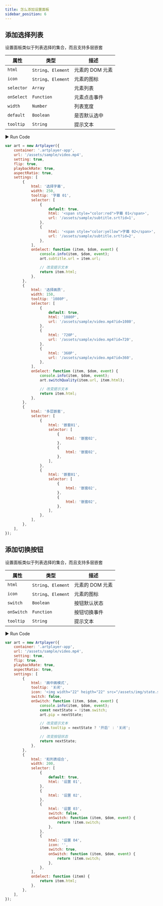 ```yaml
---
title: 怎么添加设置面板
sidebar_position: 6
---
```


## 添加选择列表

设置面板类似于列表选择的集合，而且支持多层嵌套

| 属性       | 类型                | 描述            |
| ---------- | ------------------- | --------------- |
| `html`     | `String`、`Element` | 元素的 DOM 元素 |
| `icon`     | `String`、`Element` | 元素的图标      |
| `selector` | `Array`             | 元素列表        |
| `onSelect` | `Function`          | 元素点击事件    |
| `width`    | `Number`            | 列表宽度        |
| `default`  | `Boolean`           | 是否默认选中    |
| `tooltip`  | `String`            | 提示文本        |

<div className="run-code">▶ Run Code</div>

```js
var art = new Artplayer({
    container: '.artplayer-app',
    url: '/assets/sample/video.mp4',
    setting: true,
    flip: true,
    playbackRate: true,
    aspectRatio: true,
    settings: [
        {
            html: '选择字幕',
            width: 250,
            tooltip: '字幕 01',
            selector: [
                {
                    default: true,
                    html: '<span style="color:red">字幕 01</span>',
                    url: '/assets/sample/subtitle.srt?id=1',
                },
                {
                    html: '<span style="color:yellow">字幕 02</span>',
                    url: '/assets/sample/subtitle.srt?id=2',
                },
            ],
            onSelect: function (item, $dom, event) {
                console.info(item, $dom, event);
                art.subtitle.url = item.url;

                // 改变提示文本
                return item.html;
            },
        },
        {
            html: '选择画质',
            width: 150,
            tooltip: '1080P',
            selector: [
                {
                    default: true,
                    html: '1080P',
                    url: '/assets/sample/video.mp4?id=1080',
                },
                {
                    html: '720P',
                    url: '/assets/sample/video.mp4?id=720',
                },
                {
                    html: '360P',
                    url: '/assets/sample/video.mp4?id=360',
                },
            ],
            onSelect: function (item, $dom, event) {
                console.info(item, $dom, event);
                art.switchQuality(item.url, item.html);

                // 改变提示文本
                return item.html;
            },
        },
        {
            html: '多层嵌套',
            selector: [
                {
                    html: '嵌套01',
                    selector: [
                        {
                            html: '嵌套02',
                        },
                        {
                            html: '嵌套02',
                        },
                    ],
                },
                {
                    html: '嵌套01',
                    selector: [
                        {
                            html: '嵌套02',
                        },
                        {
                            html: '嵌套02',
                        },
                    ],
                },
            ],
        },
    ],
});
```

## 添加切换按钮

设置面板类似于列表选择的集合，而且支持多层嵌套

| 属性       | 类型                | 描述            |
| ---------- | ------------------- | --------------- |
| `html`     | `String`、`Element` | 元素的 DOM 元素 |
| `icon`     | `String`、`Element` | 元素的图标      |
| `switch`   | `Boolean`           | 按钮默认状态    |
| `onSwitch` | `Function`          | 按钮切换事件    |
| `tooltip`  | `String`            | 提示文本        |

<div className="run-code">▶ Run Code</div>

```js
var art = new Artplayer({
    container: '.artplayer-app',
    url: '/assets/sample/video.mp4',
    setting: true,
    flip: true,
    playbackRate: true,
    aspectRatio: true,
    settings: [
        {
            html: '画中画模式',
            tooltip: '关闭',
            icon: '<img width="22" heigth="22" src="/assets/img/state.svg">',
            switch: false,
            onSwitch: function (item, $dom, event) {
                console.info(item, $dom, event);
                const nextState = !item.switch;
                art.pip = nextState;

                // 改变提示文本
                item.tooltip = nextState ? '开启' : '关闭';

                // 改变按钮状态
                return nextState;
            },
        },
        {
            html: '和列表组合',
            width: 200,
            selector: [
                {
                    default: true,
                    html: '设置 01',
                },
                {
                    html: '设置 02',
                },
                {
                    html: '设置 03',
                    switch: false,
                    onSwitch: function (item, $dom, event) {
                        return !item.switch;
                    },
                },
                {
                    html: '设置 04',
                    icon: '',
                    switch: true,
                    onSwitch: function (item, $dom, event) {
                        return !item.switch;
                    },
                },
            ],
            onSelect: function (item) {
                return item.html;
            },
        },
    ],
});
```
